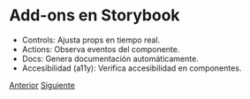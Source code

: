 
<Meta title="A. Presentación/8. Add-ons en Storybook" />

<div class="intro">
  <h1>Add-ons en Storybook</h1>
  <ul class="list">
    <li>Controls: Ajusta props en tiempo real.</li>
    <li>Actions: Observa eventos del componente.</li>
    <li>Docs: Genera documentación automáticamente.</li>
    <li>Accesibilidad (a11y): Verifica accesibilidad en componentes.</li>
  </ul>
</div>

[Anterior](?path=/docs/a-presentación-7-historia-de-ejemplo--docs)
[Siguiente](?path=/docs/a-presentación-9-vamos-al-código--docs)

<style>
  {`
  .intro {
    height: 100%;
    display: flex;
    flex-direction: column;
    justify-content: center;
    align-items: center;
    gap: 20px;
  }

  .list {
    list-style-type: none;
    padding: 0;
    display: flex;
    flex-direction: column;
    gap: 20px;
  }

  .list li {
    font-size: 24px;
  }
`}
</style>
